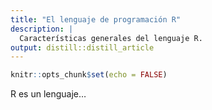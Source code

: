 ```yaml
---
title: "El lenguaje de programación R"
description: |
  Características generales del lenguaje R.
output: distill::distill_article
---
```


```r
knitr::opts_chunk$set(echo = FALSE)
```

R es un lenguaje...






